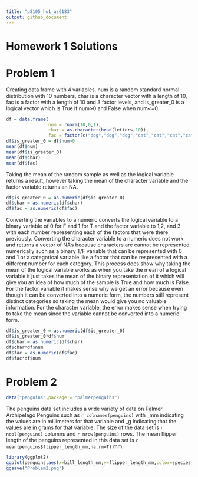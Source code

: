 ```yaml
---
title: "p8105_hw1_as6183"
output: github_document
---
```

# Homework 1 Solutions
# Problem 1
Creating data frame with 4 variables. num is a random standard normal distribution with 10 numbers, char is a character vector with a length of 10, fac is a factor with a length of 10 and 3 factor levels, and is_greater_0 is a logical vector which is True if num>0 and False when num<=0. 
```r
df = data.frame(
                num = rnorm(10,0,1),
                char = as.character(head(letters,10)),
                fac = factor(c("dog","dog","dog","cat","cat","cat","cat","horse","horse","horse")))
df$is_greater_0 = df$num>0
mean(df$num)
mean(df$is_greater_0)                
mean(df$char)
mean(df$fac)
```
Taking the mean of the random sample as well as the logical variable returns a result, however taking the mean of the character variable and the factor variable returns an NA.
```r
df$is_greater_0 = as.numeric(df$is_greater_0)
df$char = as.numeric(df$char)
df$fac = as.numeric(df$fac)
```
Converting the variables to a numeric converts the logical variable to a binary variable of 0 for F and 1 for T and the factor variable to 1,2, and 3 with each number representing each of the factors that were there previously. Converting the character variable to a numeric does not work and returns a vector of NA's because characters are cannot be represented numerically such as a binary T/F variable that can be represented with 0 and 1 or a categorical variable like a factor that can be respresented with a different number for each category. This process does show why taking the mean of the logical variable works as when you take the mean of a logical variable it just takes the mean of the binary representation of it which will give you an idea of how much of the sample is True and how much is False. For the factor variable it makes sense why we get an error because even though it can be converted into a numeric form, the numbers still represent distinct categories so taking the mean would give you no valuable information. For the character variable, the error makes sense when trying to take the mean since the variable cannot be converted into a numeric form.   
```r
df$is_greater_0 = as.numeric(df$is_greater_0)
df$is_greater_0*df$num
df$char = as.numeric(df$char)
df$char*df$num
df$fac = as.numeric(df$fac)
df$fac*df$num
```
# Problem 2
```r
data("penguins",package = "palmerpenguins")
```
The penguins data set includes a wide variety of data on Palmer Archipelago Penguins such as `r colnames(penguins)` with _mm indicating the values are in millimeters for that variable and _g indicating that the values are in grams for that variable. The size of the data set is `r ncol(penguins)` columns and `r nrow(penguins)` rows. The mean flipper length of the penguins represented in this data set is `r mean(penguins$flipper_length_mm,na.rm=T)` mm.
```r
library(ggplot2)
ggplot(penguins,aes(x=bill_length_mm,y=flipper_length_mm,color=species)) + geom_point(size=4)
ggsave("Problem2.png")
```